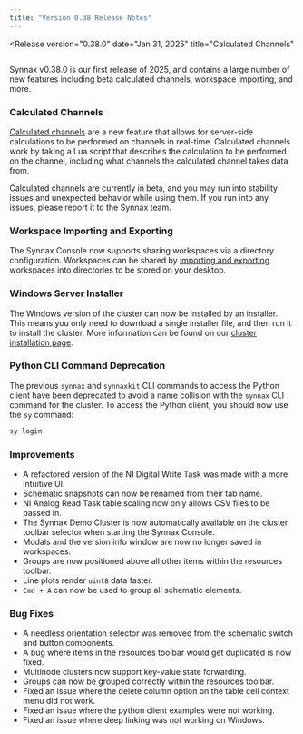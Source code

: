 ```yaml
---
title: "Version 0.38 Release Notes"
---
```




<Release
    version="0.38.0"
    date="Jan 31, 2025"
    title="Calculated Channels"
>

<Diagram style="height: 300px" preview>
  <Image
    client:only="react"
    id="console/calculated-channels/thumbnail"
    themed={false}
  />
</Diagram>

Synnax v0.38.0 is our first release of 2025, and contains a large number of new features
including beta calculated channels, workspace importing, and more.

### Calculated Channels

[Calculated channels](/reference/console/calculated-channels) are a new feature that
allows for server-side calculations to be performed on channels in real-time. Calculated
channels work by taking a Lua script that describes the calculation to be performed on
the channel, including what channels the calculated channel takes data from.

Calculated channels are currently in beta, and you may run into stability issues and
unexpected behavior while using them. If you run into any issues, please report it to
the Synnax team.

### Workspace Importing and Exporting

The Synnax Console now supports sharing workspaces via a directory configuration.
Workspaces can be shared by [importing and
exporting](/reference/console/workspaces#sharing-via-file) workspaces into directories
to be stored on your desktop.

### Windows Server Installer

The Windows version of the cluster can now be installed by an installer. This means you
only need to download a single installer file, and then run it to install the cluster.
More information can be found on our [cluster installation page](/docs/cluster/installation).

### Python CLI Command Deprecation

The previous `synnax` and `synnaxkit` CLI commands to access the Python client have been
deprecated to avoid a name collision with the `synnax` CLI command for the cluster. To
access the Python client, you should now use the `sy` command:

```bash
sy login
```

### Improvements

- A refactored version of the NI Digital Write Task was made with a more intuitive UI.
- Schematic snapshots can now be renamed from their tab name.
- NI Analog Read Task table scaling now only allows CSV files to be passed in.
- The Synnax Demo Cluster is now automatically available on the cluster toolbar selector
  when starting the Synnax Console.
- Modals and the version info window are now no longer saved in workspaces.
- Groups are now positioned above all other items within the resources toolbar.
- Line plots render `uint8` data faster.
- `Cmd + A` can now be used to group all schematic elements.

### Bug Fixes

- A needless orientation selector was removed from the schematic switch and button
  components.
- A bug where items in the resources toolbar would get duplicated is now fixed.
- Multinode clusters now support key-value state forwarding.
- Groups can now be grouped correctly within the resources toolbar.
- Fixed an issue where the delete column option on the table cell context menu did not
  work.
- Fixed an issue where the python client examples were not working.
- Fixed an issue where deep linking was not working on Windows.

</Release>
